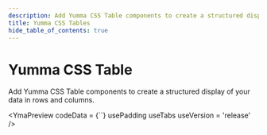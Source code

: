 ```yaml
---
description: Add Yumma CSS Table components to create a structured display of your data in rows and columns.
title: Yumma CSS Tables
hide_table_of_contents: true
---
```



# Yumma CSS Table

Add Yumma CSS Table components to create a structured display of your data in rows and columns.

<YmaPreview
  codeData = {``}
  usePadding
  useTabs
  useVersion = 'release'
/>